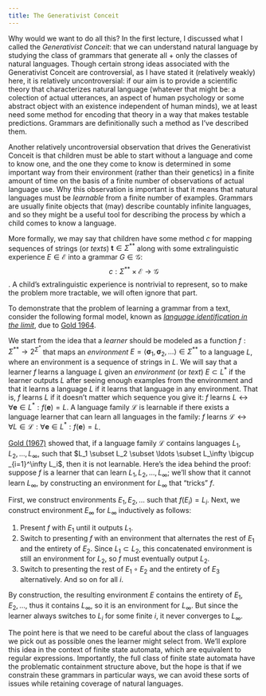 ```yaml
---
title: The Generativist Conceit
---
```


Why would we want to do all this? In the first lecture, I discussed what I called the *Generativist Conceit*: that we can understand natural language by studying the class of grammars that generate all + only the classes of natural languages. Though certain strong ideas associated with the Generativist Conceit are controversial, as I have stated it (relatively weakly) here, it is relatively uncontroversial: if our aim is to provide a scientific theory that characterizes natural language (whatever that might be: a colection of actual utterances, an aspect of human psychology or some abstract object with an existence independent of human minds), we at least need some method for encoding that theory in a way that makes testable predictions. Grammars are definitionally such a method as I've described them.

Another relatively uncontroversial observation that drives the Generativist Conceit is that children must be able to start without a language and come to know one, and the one they come to know is determined in some important way from their environment (rather than their genetics) in a finite amount of time on the basis of a finite number of observations of actual language use. Why this observation is important is that it means that natural languages must be *learnable* from a finite number of examples. Grammars are usually finite objects that (may) describe countably infinite languages, and so they might be a useful tool for describing the process by which a child comes to know a language.

More formally, we may say that children have some method $c$ for mapping sequences of strings (or *texts*) $\mathbf{t} \in \Sigma^{**}$ along with some extralinguistic experience $E \in \mathcal{E}$ into a grammar $G \in \mathcal{G}$: $$c: \Sigma^{**} \times \mathcal{E} \rightarrow \mathcal{G}$$. A child's extralinguistic experience is nontrivial to represent, so to make the problem more tractable, we will often ignore that part.

To demonstrate that the problem of learning a grammar from a text, consider the following formal model, known as [*language identification in the limit*](https://en.wikipedia.org/wiki/Language_identification_in_the_limit), due to [Gold 1964](https://www.rand.org/pubs/research_memoranda/RM4136.html). 

We start from the idea that a *learner* should be modeled as a function $f: \Sigma^{**} \rightarrow 2^{\Sigma^*}$ that maps an *environment* $E = \langle \boldsymbol\sigma_1, \boldsymbol\sigma_2, \ldots \rangle \in \Sigma^{**}$ to a language $L$, where an environment is a sequence of strings in $L$. We will say that a learner $f$ learns a language $L$ given an *environment* (or *text*) $E \subset L^*$ if the learner outputs $L$ after seeing enough examples from the environment and that it learns a language $L$ if it learns that language in any environment. That is, $f$ learns $L$ if it doesn't matter which sequence you give it: $f \text{ learns } L \leftrightarrow \forall \mathbf{e} \in L^*: f(\mathbf{e}) = L$. A language family $\mathcal{L}$ is learnable if there exists a language learner that can learn all languages in the family: $f \text{ learns } \mathcal{L} \leftrightarrow \forall L \in \mathcal{L}: \forall \mathbf{e} \in L^*: f(\mathbf{e}) = L$.

[Gold (1967)](https://www.sciencedirect.com/science/article/pii/S0019995867911655) showed that, if a language family $\mathcal{L}$ contains languages $L_1, L_2, \ldots, L_\infty$, such that $L_1 \subset L_2 \subset \ldots \subset L_\infty \bigcup _{i=1}^\infty L_i$, then it is not learnable. Here's the idea behind the proof: suppose $f$ is a learner that can learn $L_1, L_2, \ldots, L_\infty$; we'll show that it cannot learn $L_\infty$, by constructing an environment for $L_\infty$ that "tricks" $f$. 

First, we construct environments $E_1, E_2, \ldots$ such that $f(E_i) = L_i$. Next, we construct environment $E_\infty$ for $L_\infty$ inductively as follows:

1. Present $f$ with $E_1$ until it outputs $L_{1}$.
2. Switch to presenting $f$ with an environment that alternates the rest of $E_1$ and the entirety of $E_2$. Since $L_1 \subset L_2$, this concatenated environment is still an environment for $L_2$, so $f$ must eventually output $L_2$.
3. Switch to presenting the rest of $E_1 \circ E_2$ and the entirety of $E_3$ alternatively. And so on for all $i$.

By construction, the resulting environment $E$ contains the entirety of $E_{1},E_{2},\ldots$, thus it contains $L_\infty$, so it is an environment for $L_\infty$. But since the learner always switches to $L_{i}$ for some finite $i$, it never converges to $L_{\infty}$.

The point here is that we need to be careful about the class of languages we pick out as possible ones the learner might select from. We'll explore this idea in the context of finite state automata, which are equivalent to regular expressions. Importantly, the full class of finite state automata have the problematic containment structure above, but the hope is that if we constrain these grammars in particular ways, we can avoid these sorts of issues while retaining coverage of natural languages.